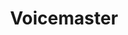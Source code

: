 ---
title: "Voicemaster"
description: "Voicemaster is a module that allows users to create their own temporary voice channels in your server. They have permissions to manage that channel in that voice channel only. "
icon: "microphone"
---